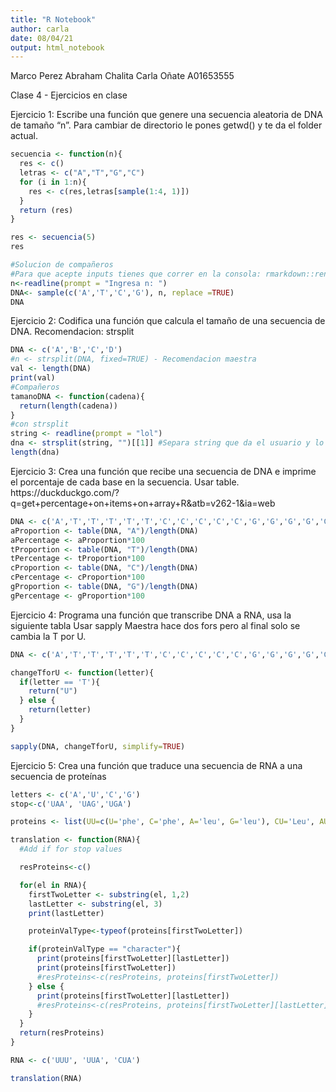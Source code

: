 ```yaml
---
title: "R Notebook"
author: carla
date: 08/04/21
output: html_notebook
---
```

Marco Perez
Abraham Chalita
Carla Oñate A01653555

Clase 4 - Ejercicios en clase

Ejercicio 1: Escribe una función que genere una secuencia aleatoria de DNA de tamaño “n”.
Para cambiar de directorio le pones getwd() y te da el folder actual.
```r
secuencia <- function(n){
  res <- c()
  letras <- c("A","T","G","C")
  for (i in 1:n){
    res <- c(res,letras[sample(1:4, 1)])
  }
  return (res)
}

res <- secuencia(5)
res

#Solucion de compañeros
#Para que acepte inputs tienes que correr en la consola: rmarkdown::render("GenomasAct.Rmd", params = "ask")
n<-readline(prompt = "Ingresa n: ")
DNA<- sample(c('A','T','C','G'), n, replace =TRUE)
DNA
```


Ejercicio 2: Codifica una función que calcula el tamaño de una secuencia de DNA.
Recomendacion: strsplit
```r
DNA <- c('A','B','C','D')
#n <- strsplit(DNA, fixed=TRUE) - Recomendacion maestra
val <- length(DNA)
print(val)
#Compañeros
tamanoDNA <- function(cadena){
  return(length(cadena))
}
#con strsplit
string <- readline(prompt = "lol")
dna <- strsplit(string, "")[[1]] #Separa string que da el usuario y lo separa en vector. Regresa lista.
length(dna)
````
Ejercicio 3: Crea una función que recibe una secuencia de DNA e imprime el porcentaje de cada base en la secuencia.
Usar table.
https://duckduckgo.com/?q=get+percentage+on+items+on+array+R&atb=v262-1&ia=web
```r
DNA <- c('A','T','T','T','T','T','C','C','C','C','C','G','G','G','G','G')
aProportion <- table(DNA, "A")/length(DNA)
aPercentage <- aProportion*100
tProportion <- table(DNA, "T")/length(DNA)
tPercentage <- tProportion*100
cProportion <- table(DNA, "C")/length(DNA)
cPercentage <- cProportion*100
gProportion <- table(DNA, "G")/length(DNA)
gPercentage <- gProportion*100

```

Ejercicio 4: Programa una función que transcribe DNA a RNA, usa la siguiente tabla
Usar sapply
Maestra hace dos fors pero al final solo se cambia la T por U.
```r
DNA <- c('A','T','T','T','T','T','C','C','C','C','C','G','G','G','G','G')

changeTforU <- function(letter){
  if(letter == 'T'){
    return("U")
  } else {
    return(letter)
  }
}

sapply(DNA, changeTforU, simplify=TRUE)
```


Ejercicio 5: Crea una función que traduce una secuencia de RNA a una secuencia de proteínas
```r

letters <- c('A','U','C','G')
stop<-c('UAA', 'UAG','UGA')

proteins <- list(UU=c(U='phe', C='phe', A='leu', G='leu'), CU='Leu', AU=c(A='ile', C='ile', U='ile', G='met'), GU='Val', UC='Ser', CU='Pro', AC='Thr', GC='Ala', UA=c(U='tyr', C='tyr'), CA=c(U='his', C='his', A='gin', G='gin'), AA=c(U='asn', C='asn', A='lys', G='lys'), GA=c(U='asp', C='asp', A='glu', G='glu'), UG=c(U='cys', C='cys', G='trp'), CG='Arg', AG=c(U='ser', C='ser', A='arg', G='arg'), GG='Gly')

translation <- function(RNA){
  #Add if for stop values

  resProteins<-c()

  for(el in RNA){
    firstTwoLetter <- substring(el, 1,2)
    lastLetter <- substring(el, 3)
    print(lastLetter)

    proteinValType<-typeof(proteins[firstTwoLetter])

    if(proteinValType == "character"){
      print(proteins[firstTwoLetter][lastLetter])
      print(proteins[firstTwoLetter])
      #resProteins<-c(resProteins, proteins[firstTwoLetter])
    } else {
      print(proteins[firstTwoLetter][lastLetter])
      #resProteins<-c(resProteins, proteins[firstTwoLetter][lastLetter])
    }
  }
  return(resProteins)
}

RNA <- c('UUU', 'UUA', 'CUA')

translation(RNA)
```


